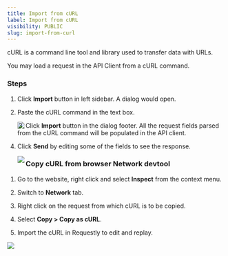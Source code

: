 ```yaml
---
title: Import from cURL
label: Import from cURL
visibility: PUBLIC
slug: import-from-curl
---
```


cURL is a command line tool and library used to transfer data with URLs.

You may load a request in the API Client from a cURL command.

### Steps

1. Click **Import** button in left sidebar. A dialog would open.

2) Paste the cURL command in the text box.

   <Image src="https://imagedelivery.net/IEMzXmjRvW0g933AN5ejrA/wwwnotionso-image-prod-files-secures3us-west-2amazonawscom-8e04dd23-74cd-4c44-8158-4238eac359d1-7f59358d-ee78-4f52-884a-85efa0e84878-ss-2_32png/public" align="left" />

3. Click **Import** button in the dialog footer. All the request fields parsed from the cURL command will be populated in the API client.

4) Click **Send** by editing some of the fields to see the response.

   <Image src="https://imagedelivery.net/IEMzXmjRvW0g933AN5ejrA/wwwnotionso-image-prod-files-secures3us-west-2amazonawscom-8e04dd23-74cd-4c44-8158-4238eac359d1-e7093b4c-949a-499c-9014-f4e252981646-ss-2_33png/public" align="left" />

### Copy cURL from browser Network devtool

1. Go to the website, right click and select **Inspect** from the context menu.

2) Switch to **Network** tab.

3. Right click on the request from which cURL is to be copied.

4) Select **Copy > Copy as cURL**.

5. Import the cURL in Requestly to edit and replay.

<Image src="https://imagedelivery.net/IEMzXmjRvW0g933AN5ejrA/wwwnotionso-image-prod-files-secures3us-west-2amazonawscom-8e04dd23-74cd-4c44-8158-4238eac359d1-96c80732-13b7-44da-bb15-8e7528f8600c-ss-2_34png/public" align="left" />
